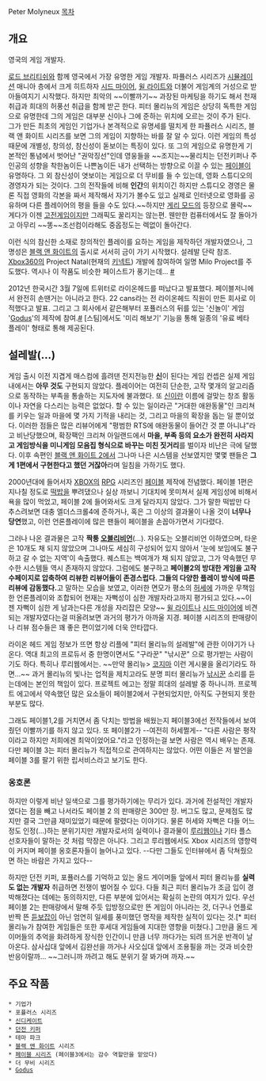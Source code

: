 Peter Molyneux
[[목차]]
== 개요 ==
영국의 게임 개발자.

[[로드 브리티쉬]]와 함께 영국에서 가장 유명한 게임 개발자. 파퓰러스 시리즈가 [[시뮬레이션]] 매니아 층에서 크게 히트하자 [[시드 마이어]], [[윌 라이트]]와 더불어 게임계의 거성으로 받아들여지기 시작했다. 하지만 최악의 ~~이빨까기~~ 과장된 마케팅을 하기도 해서 천재 취급과 희대의 허풍선 취급을 함께 받곤 한다.  
피터 몰리뉴의 게임은 상당히 독특한 게임으로 유명한데 그의 게임은 대부분 신이나 그에 준하는 위치에 오르는 것이 주가 된다. 그가 만든 최초의 게임인 기업가나 본격적으로 유명세를 떨치게 한 파퓰러스 시리즈, 블랙 앤 화이트 시리즈를 보면 그의 게임이 지향하는 바를 잘 알 수 있다. 이런 게임의 특성 때문에 개별성, 창의성, 참신성이 돋보이는 특징이 있다. 또 그의 게임으로 유명한게 기본적인 통념에서 벗어난 "권악징선"인데 영웅들을 ~~조지는~~물리치는 던전키퍼나 주인공의 성향을 착한놈이든 나쁜놈이든 내가 선택하는 방향으로 이끌 수 있는 [[페이블]]이 유명하다. 
그 외 참신성이 엿보이는 게임으로 더 무비를 들 수 있는데, 영화 스튜디오의 경영자가 되는 것이다. 그의 전작들에 비해 '''인간'''의 위치이긴 하지만 스튜디오 경영은 물론 직접 영화의 각본을 짜서 제작해서 자기가 볼수도 있고 실제로 인터넷으로 영화를 공유하며 다른 플레이어의 평을 들을 수도 있다.~~하지만 [[게리 모드]]의 등장으로 몰락~~ 게다가 이젠 [[고전게임]]이지만 그래픽도 꿀리지는 않는편. 웬만한 컴퓨터에서도 잘 돌아가고 아무리 ~~똥~~조선컴이라해도 중옵정도는 렉없이 돌아간다. 

이런 식의 참신한 소재로 창의적인 플레이를 요하는 게임을 제작하던 개발자였으나, 그 명성은 [[블랙 앤 화이트]]의 출시로 서서히 금이 가기 시작했다. 설레발 단락 참조.
[[Xbox360]]의 Project Natal(현재의 [[키넥트]]) 개발에 참여하여 일명 Milo Project를 주도했다. 역시나 이 작품도 비슷한 페이스트가 풍기는데... [http://tvpot.daum.net/clip/ClipViewByVid.do?vid=t8dPewy4tVw$ #]

2012년 한국시간 3월 7일에 트위터로 라이온헤드를 떠났다고 발표했다. 페이블저니에서 완전히 손땐거는 아니라고 한다. 22 cans라는 전 라이온헤드 직원이 만든 회사로 이적했다고 발표. 그리고 그 회사에서 같은해부터 포퓰러스의 뒤를 있는 '신놀이' 게임 '[[Godus]]'의 제작에 참여.[http://www.kickstarter.com/projects/22cans/project-godus #] [스팀]에서도 '미리 해보기' 기능을 통해 일종의 '유료 베타 플레이' 형태로 통해 제공된다. 

== 설레발(...) ==
게임 출시 이전 지겹게 매스컴에 흘려댄 전지전능한 '''[[신]]'''이 된다는 게임 컨셉은 실제 게임내에서는 '''아무 것도''' 구현되지 않았다. 
플레이어는 여전히 단순한, 고작 몇개의 알고리즘으로 동작하는 부족을 통솔하는 지도자에 불과했다. 또 [[신]]이란 이름에 걸맞는 창조 활동이나 자연을 다스리는 능력은 없었다. 할 수 있는 일이라곤 "거대한 애완동물"인 크리쳐를 키우는 일과 마을에 몇 가지 기적을 내리는 것, 그리고 마을의 확장을 돕는 일 뿐이었다. 
이러한 점들은 많은 리뷰어에게 "평범한 RTS에 애완동물이 들어간 것 뿐 아니냐"라고 비난당했으며, 확장팩인 크리쳐 아일랜드에서 '''마을, 부족 등의 요소가 완전히 사라지고 게임방식을 미니게임 모음집 형식으로 바꾸는 미친 짓거리'''를 벌이자 비난은 극에 달했다. 이후 속편인 [[블랙 앤 화이트 2]]에서 그나마 나은 시스템을 선보였지만 몇몇 팬들은 '''그게 1편에서 구현한다고 했던 거잖아'''라며 일침을 가하기도 했다.

2000년대에 들어서자 [[XBOX]]의 [[RPG]] 시리즈인 [[페이블]] 제작에 전념했다. 페이블 1편은 지나칠 정도로 [[떡밥]]을 뿌려댔으나 실상 까보니 기대치에 못미쳐서 실제 게임성에 비해서 욕을 많이 먹었고, 페이블 2에 들어와서도 크게 달라지지 않았다. 그가 말한 떡밥만 다 추스려보면 대충 엘더스크롤4에 준하거나, 혹은 그 이상의 결과물이 나올 것이 '''너무나 당연'''했고, 이런 언론플레이에 많은 팬들이 페이블을 손꼽아가면서 기다렸다. 

그러나 나온 결과물은 고작 '''짝퉁 [[오블리비언]]'''(...). 자유도는 오블리비언 이하였으며, 타운은 10개도 채 되지 않았으며 그나마도 세심히 구성되어 있지 않아서 '눈에 보임에도 불구하고 갈 수 없는 지역'이 속출했다. 퀘스트는 백여개가 채 되지 않았고, 그가 약속했던 무수한 시스템들 역시 존재하지 않았다. 그럼에도 불구하고 '''페이블2의 방대한 게임을 고작 수페이지로 압축하여 리뷰한 리뷰어들이 존경스럽다. 그들의 다양한 플레이 방식에 따른 리뷰에 감동했다.'''고 말하는 모습을 보였고, 이러한 면모가 평소의 [[허세]]에 가까운 무책임한 언론플레이와 조합되어 현재는 자뻑성이 심한 개발자라고까지 평가되고 있다.~~이젠 자뻑이 심한 게 남과는다른 개성을 자리잡은 모양~~
[[윌 라이트]]나 [[시드 마이어]]에 비견되는 개발자였다는걸 떠올려보면 과거의 평가가 아까울 지경. 페이블 시리즈의 판매량이나 리뷰 점수들은 꽤 좋은 편이었기에 더욱 안타깝다.

라이온 헤드 게임 정보가 뜨면 항상 리플에 "피터 몰리뉴의 설레발"에 관한 이야기가 나온다. 역대 최고의 프로듀서 중 한명이면서도 "구라꾼" "낚시꾼" 으로 평가받는 사람이기도 하다. 특히나 루리웹에서는. ~~만약 몰리뉴> [[코지마]] 이런 게시물을 올리기라도 하면...~~
과거 몰리뉴의 빛나는 업적을 제치고라도 분명 피터 몰리뉴가 [[낚시꾼]] 소리를 듣는데에는 본인의 책임이 있다. 프로젝트 에고는 정말 희대의 설레발 중 하나니까. 프로젝트 에고에서 약속했던 많은 요소들이 페이블2에서 구현되었지만, 아직도 구현되지 못한 부분도 많다. 

그래도 페이블1,2를 거치면서 좀 닥치는 방법을 배웠는지 페이블3에선 전작들에서 보여줬던 이빨까기를 하지 않고 있다. 또 페이블2가 --여전히 허세쩔게-- "다른 사람은 평작이라고 하지만 저희에겐 최악이었어요."라고 인정하는걸 보면 사람은 역시 배우는 존재. 다만 페이블 3는 피터 몰리뉴가 직접적으로 관여하지는 않았다. 어떤 이들은 저 발언을 페이블 3를 팔기 위한 립서비스라고 보기도 한다.

=== 옹호론 ===
하지만 이렇게 비난 일색으로 그를 평가하기에는 무리가 있다. 과거에 전설적인 개발자였다는 점을 빼고 나서라도 페이블 2 의 판매량은 300만 장. 버그도 많고, 문제점도 많지만 결국 그만큼 재미있었기 때문에 팔렸다는 이야기다. 물론 허세와 자뻑은 다들 어느 정도 인정(...)하는 분위기지만 개발자로서의 실력이나 결과물이 [[루리웹]]이나 기타 플스 선호자들이 말하는 것 처럼 막장은 아니다. 그리고 루리웹에서도 Xbox 시리즈의 영향력이 커지며 페이블 옹호론자들이 늘어나고 있다. --다만 그들도 인터뷰에서 좀 닥쳐줬으면 하는 바람은 가지고 있다--

하지만 던전 키퍼, 포퓰러스를 기억하고 있는 올드 게이머들 앞에서 피터 몰리뉴를 '''실력도 없는 개발자''' 취급하면 전쟁이 벌어질 수 있다. 다들 최근 피터 몰리뉴가 조금 입이 경박해졌다는 데에는 동의하지만, 다른 부분에 있어서는 확실히 논란의 여지가 있다. 우선 페이블 2는 판매량에서 말해 주듯 입방정으로만 뜬 게임이 아니라는 것, 더구나 언플로 반짝 뜬 [[듣보잡]]이 아닌 엄연히 일세를 풍미했던 명작을 제작한 실적이 있다는 것.[* 피터 몰리뉴가 참여한 게임들은 또한 후세대 게임들에 지대한 영향을 미쳤다.] 그만큼 올드 게이머들의 추억을 화려하게 장식한 인간이니 만큼 너무 까다가는 되려 뜨거운 반격이 날아온다. 삼사십대 앞에서 김완선을 까거나 사오십대 앞에서 조용필을 까는 것과 비슷한 반응이랄까... ~~그러니까 까려고 해도 분위기 잘 봐가며 까자.~~


== 주요 작품 ==
 * 기업가
 * 포퓰러스 시리즈
 * [[신디케이트]]
 * [[던전 키퍼]]
 * 테마 파크
 * [[블랙 앤 화이트]] 시리즈
 * [[페이블 시리즈]] (페이블3에서는 감수 역할만을 맡았다)
 * 더 무비 시리즈
 * [[Godus]]
